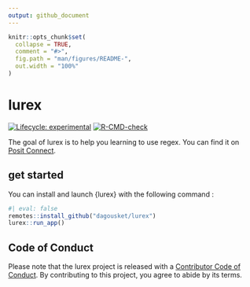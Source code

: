 ```yaml
---
output: github_document
---
```


<!-- README.md is generated from README.Rmd. Please edit that file -->

```r
knitr::opts_chunk$set(
  collapse = TRUE,
  comment = "#>",
  fig.path = "man/figures/README-",
  out.width = "100%"
)
```

# lurex

<!-- badges: start -->
[![Lifecycle: experimental](https://img.shields.io/badge/lifecycle-experimental-orange.svg)](https://lifecycle.r-lib.org/articles/stages.html#experimental)
[![R-CMD-check](https://github.com/dagousket/lurex/actions/workflows/R-CMD-check.yaml/badge.svg)](https://github.com/dagousket/lurex/actions/workflows/R-CMD-check.yaml)
<!-- badges: end -->

The goal of lurex is to help you learning to use regex. You can find it on [Posit Connect](https://connect.thinkr.fr/lurex/).

## get started

You can install and launch {lurex} with the following command :

```r
#| eval: false
remotes::install_github("dagousket/lurex")
lurex::run_app()
```

## Code of Conduct

  Please note that the lurex project is released with a [Contributor Code of Conduct](https://contributor-covenant.org/version/2/1/CODE_OF_CONDUCT.html). By contributing to this project, you agree to abide by its terms.
